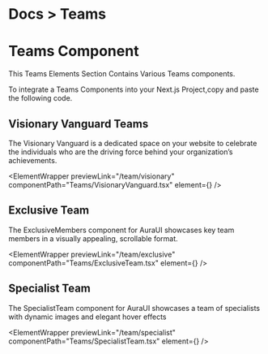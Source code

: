 
<h1 className="text-gray-800 dark:text-gray-200  text-[14px] mt-3 ">
  <span className="text-gray-500 ">Docs ></span> Teams
</h1>

# Teams Component

This Teams Elements Section Contains Various Teams components.

To integrate a Teams Components into your Next.js Project,copy and paste the following code.

## Visionary Vanguard Teams

The Visionary Vanguard is a dedicated space on your website to celebrate the individuals who are the driving force behind your organization’s achievements.

<ElementWrapper
  previewLink="/team/visionary"
  componentPath="Teams/VisionaryVanguard.tsx"
  element={<VisionaryVanguard />}
/>

## Exclusive Team

The ExclusiveMembers component for AuraUI showcases key team members in a visually appealing, scrollable format.

<ElementWrapper
  previewLink="/team/exclusive"
  componentPath="Teams/ExclusiveTeam.tsx"
  element={<ExclusiveTeam />}
/>

## Specialist Team

The SpecialistTeam component for AuraUI showcases a team of specialists with dynamic images and elegant hover effects

<ElementWrapper
  previewLink="/team/specialist"
  componentPath="Teams/SpecialistTeam.tsx"
  element={<SpecialistTeam />}
/>
